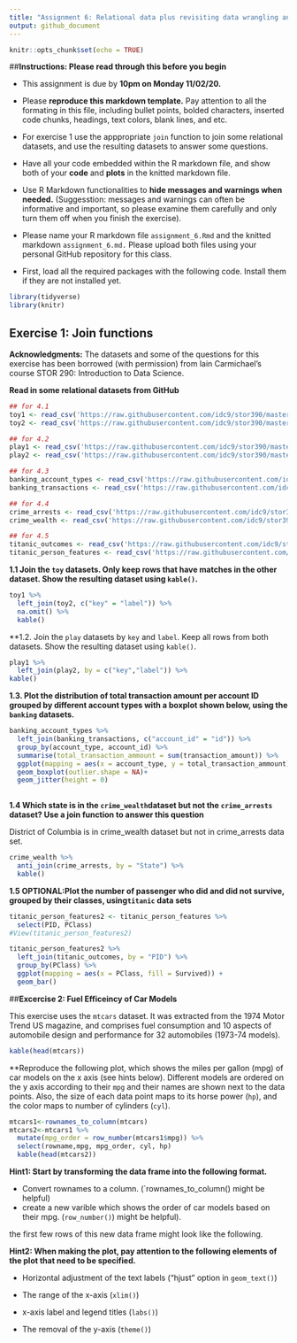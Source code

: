 ```yaml
---
title: "Assignment 6: Relational data plus revisiting data wrangling and visualization"
output: github_document
---
```


```r
knitr::opts_chunk$set(echo = TRUE)
```


##**Instructions: Please read through this before you begin**


* This assignment is due by **10pm on Monday 11/02/20.**

* Please **reproduce this markdown template.** Pay attention to all the formating in this file, including bullet points, bolded characters, inserted code chunks, headings, text colors, blank lines, and etc.

* For exercise 1 use the apppropriate `join` function to join some relational datasets, and use the resulting datasets to answer some questions.

* Have all your code embedded within the R markdown file, and show both of your **code** and **plots** in the knitted markdown file.

* Use R Markdown functionalities to **hide messages and warnings when needed.** (Suggesstion: messages and warnings can often be informative and important, so please examine them carefully and only turn them off when you finish the exercise).

* Please name your R markdown file `assignment_6.Rmd` and the knitted markdown `assignment_6.md.` Please upload both files using your personal GitHub repository for this class. 

* First, load all the required packages with the following code. Install them if they are not installed yet.


```r

library(tidyverse)
library(knitr)

```


## **Exercise 1: Join functions**

**Acknowledgments:** The datasets and some of the questions for this exercise has been borrowed (with permission) from lain Carmichael's course STOR 290: Introduction to Data Science.

**Read in some relational datasets from GitHub**

```r

## for 4.1
toy1 <- read_csv('https://raw.githubusercontent.com/idc9/stor390/master/data/joins/toy_one.csv')
toy2 <- read_csv('https://raw.githubusercontent.com/idc9/stor390/master/data/joins/toy_two.csv')

## for 4.2
play1 <- read_csv('https://raw.githubusercontent.com/idc9/stor390/master/data/joins/play_one.csv')
play2 <- read_csv('https://raw.githubusercontent.com/idc9/stor390/master/data/joins/play_two.csv')

## for 4.3
banking_account_types <- read_csv('https://raw.githubusercontent.com/idc9/stor390/master/data/joins/banking_account_types.csv')
banking_transactions <- read_csv('https://raw.githubusercontent.com/idc9/stor390/master/data/joins/banking_transactions.csv')

## for 4.4
crime_arrests <- read_csv('https://raw.githubusercontent.com/idc9/stor390/master/data/joins/crime_arrests.csv')
crime_wealth <- read_csv('https://raw.githubusercontent.com/idc9/stor390/master/data/joins/crime_wealth.csv')

## for 4.5
titanic_outcomes <- read_csv('https://raw.githubusercontent.com/idc9/stor390/master/data/joins/titanic_outcomes.csv')
titanic_person_features <- read_csv('https://raw.githubusercontent.com/idc9/stor390/master/data/joins/titanic_person_features.csv')


```




**1.1 Join the `toy` datasets. Only keep rows that have matches in the other dataset. Show the resulting dataset using `kable()`.**

```r
toy1 %>% 
  left_join(toy2, c("key" = "label")) %>% 
  na.omit() %>% 
  kable()


```


**1.2. Join the `play` datasets by `key` and `label`. Keep all rows from both datasets. Show the resulting dataset using `kable()`.


```r
play1 %>% 
  left_join(play2, by = c("key","label")) %>% 
kable()
```


**1.3. Plot the distribution of total transaction amount per account ID grouped by different account types with a boxplot shown below, using the `banking` datasets.**


```r

banking_account_types %>% 
  left_join(banking_transactions, c("account_id" = "id")) %>% 
  group_by(account_type, account_id) %>% 
  summarise(total_transaction_ammount = sum(transaction_amount)) %>% 
  ggplot(mapping = aes(x = account_type, y = total_transaction_ammount)) +
  geom_boxplot(outlier.shape = NA)+
  geom_jitter(height = 0)
  
```


**1.4 Which state is in the `crime_wealth`dataset but not the `crime_arrests` dataset? Use a join function to answer this question**

District of Columbia is in crime_wealth dataset but not in crime_arrests data set.


```r

crime_wealth %>% 
  anti_join(crime_arrests, by = "State") %>% 
  kable()

```


**1.5 OPTIONAL:****Plot the number of passenger who did and did not survive, grouped by their classes, using`titanic` data sets**


```r

titanic_person_features2 <- titanic_person_features %>% 
  select(PID, PClass) 
#View(titanic_person_features2)

titanic_person_features2 %>% 
  left_join(titanic_outcomes, by = "PID") %>% 
  group_by(PClass) %>% 
  ggplot(mapping = aes(x = PClass, fill = Survived)) +
  geom_bar() 

```



##**Excercise 2: Fuel Efficeincy of Car Models**

This exercise uses the `mtcars` dataset. It was extracted from the 1974 Motor Trend US 
magazine, and comprises fuel consumption and 10 aspects of automobile design and performance for 32 automobiles (1973-74 models).

```r
kable(head(mtcars))
```


**Reproduce the following plot, which shows the miles per gallon (mpg) of car models on the x axis (see hints below). Different models are ordered on the y axis according to their `mpg` and their names are shown next to the data points. Also, the size of each data point maps to its horse power (`hp`), and the color maps to number of cylinders (`cyl`). 


```r

mtcars1<-rownames_to_column(mtcars) 
mtcars2<-mtcars1 %>% 
  mutate(mpg_order = row_number(mtcars1$mpg)) %>% 
  select(rowname,mpg, mpg_order, cyl, hp) 
  kable(head(mtcars2))


```



**Hint1: Start by transforming the data frame into the following format.**

* Convert rownames to a column. (`rownames_to_column() might be helpful)
* create a new varible which shows the order of car models based on their mpg. (`row_number()`) might be helpful).

the first few rows of this new data frame might look like the following.




**Hint2: When making the plot, pay attention to the following elements of the plot that need to be specified.**

* Horizontal adjustment of the text labels ("hjust" option in `geom_text()`)

* The range of the x-axis (`xlim()`)

* x-axis label and legend titles (`labs()`)

* The removal of the y-axis (`theme()`)











